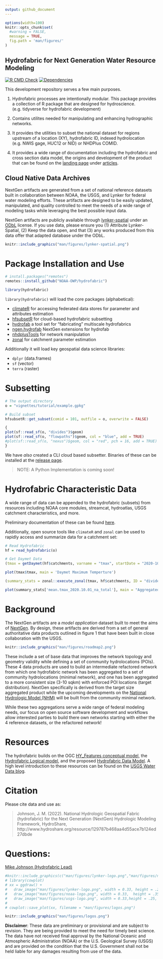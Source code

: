 ```yaml
---
output: github_document
---
```


<!-- README.md is generated from README.Rmd. Please edit that file -->

```r
options(width=100)
knitr::opts_chunk$set(
  #warning = FALSE,
  message = TRUE,
  fig.path = 'man/figures/'
)
```

## Hydrofabric for Next Generation Water Resource Modeling

<!-- badges: start -->
[![R CMD Check](https://github.com/NOAA-OWP/hydrofabric/actions/workflows/R-CMD-check.yaml/badge.svg?branch=main)](https://github.com/NOAA-OWP/hydrofabric/actions/workflows/R-CMD-check.yaml)
[![Dependencies](https://img.shields.io/badge/dependencies-18/102-red?style=flat)](#)
<!-- badges: end -->

This development repository serves a few main purposes.

1. Hydrofabric processes are intentionally modular. This package provides a collection of R package that are designed for hydroscience. (e.g. tidyverse for hydrofabric development)

2. Contains utilites needed for manipulating and enhancing hydrographic networks.

3. It provides the utilities to subset the national dataset for regions upstream of a location (XY), hydrofabric ID, indexed hydrolocation (e.g. NWIS gage, HUC12 or NID) or NHDPlus COMID.

4. It provides a wide range of documentation including the hydrofabric and cross section data model, the origins and development of the product that can be found on the [landing page](https://noaa-owp.github.io/hydrofabric/) under [articles](https://noaa-owp.github.io/hydrofabric/articles/index.html).

## Cloud Native Data Archives

NextGen artifacts are generated from a set of national reference datasets built in collaboration between NOAA, the USGS, and Lynker for federal water modeling efforts. These artifacts are designed to be easily updated, manipulated, and quality controlled to meet the needs of a wide range of modeling tasks while leveraging the best possible input data.

NextGen artifacts are publicly available through [lynker-spatial](https://staging.lynker-spatial.com/data?path=hydrofabric%2F) under an [ODbL](https://opendatacommons.org/licenses/odbl/summary/) license. If you use data, please ensure you (1) Attribute Lynker-Spatial, (2) Keep the data open, and that (3) any works produced from this data offer that adapted database under the ODbL. 


```r
knitr::include_graphics("man/figures/lynker-spatial.png")
```

# Package Installation and Use

```r
# install.packages("remotes")
remotes::install_github("NOAA-OWP/hydrofabric")
```

```r
library(hydrofabric)
```

`library(hydrofabric)` will load the core packages (alphabetical): 

* [climateR](https://github.com/mikejohnson51/climateR) for accessing federated data stores for parameter and attributes estimation
* [hfsubsetR](https://github.com/lynker-spatial/) for cloud-based hydrofabric subsetting
* [hydrofab](https://github.com/mikejohnson51/hydrofab) a tool set for "fabricating" multiscale hydrofabrics
* [ngen.hydrofab](https://github.com/mikejohnson51/ngen.hydrofab) NextGen extensions for hydrofab
* [nhdplusTools](https://github.com/doi-usgs/nhdplusTools/) for network manipulation
* [zonal](https://github.com/mikejohnson51/zonal) for catchment parameter estimation

Additionally it will load key geospatial data science libraries: 

* `dplyr` (data.frames)
* `sf` (vector)
* `terra` (raster)


# Subsetting

```r
# The output directory
o = "vignettes/tutorial/example.gpkg"

# Build subset
hfsubsetR::get_subset(comid = 101, outfile = o, overwrite = FALSE)
```

```r
{
plot(sf::read_sf(o, "divides")$geom)
plot(sf::read_sf(o, "flowpaths")$geom, col = "blue", add = TRUE)
#plot(sf::read_sf(o, "nexus")$geom, col = "red", pch = 16, add = TRUE)
}
```

We have _also_ created a CLI cloud based subsetter. Binaries of these can be installed at the [release page](https://github.com/lynker-spatial/hfsubsetCLI/releases).

> NOTE: A Python Implementation is coming soon!

# Hydrofabric Characteristic Data

A wide range of data can be appended to the hydrofabric (subsets) from resources including NOAA core modules, streamcat, hydroatlas, USGS catchment characteristics, and more. 

Preliminary documentation of these can be found [here](https://github.com/NOAA-OWP/hydrofabric/wiki/Data-Access-Patterns).

Additionally, open source tools like `climateR` and `zonal` can be used to rapidly access and summarize data for a catchment set: 

```r
# Read Hydrofabric
hf = read_hydrofabric(o)

# Get Daymet Data
(tmax = getDaymet(hf$catchments, varname = "tmax", startDate = "2020-10-01"))
```

```r
plot(tmax$tmax, main = 'Daymet Maximum Temperture')
```

```r
(summary_stats = zonal::execute_zonal(tmax, hf$catchments, ID = "divide_id"))
```

```r
plot(summary_stats['mean.tmax_2020.10.01_na_total'], main = "Aggregated Mean Temperture")
```

# Background

The NextGen artifacts are a _model application_ dataset built to meet the aims of [NextGen](https://github.com/NOAA-OWP/ngen). By design, these artifacts are derived from a set of general authoritative data products outlined in figure 1 that have been built in close collaboration with the USGS. 

```r
knitr::include_graphics("man/figures/roadmap2.png")
```

These include a set of base data that improves the network topology and geometry validity while defining a set of community hydrolocations (POIs). These 4 data products are used to build an intermediate refactored network from which one hydrofabric network has been aggregated to a set of community hydrolocations (minimal network), and one has been aggregated to a more consistent size (3-10 sqkm) with enforced POI locations (target distribution). NextGen specifically is derived from the target size aggregated product while the upcoming developments on the [National Hydrologic Model (NHM)](https://www.usgs.gov/mission-areas/water-resources/science/national-hydrologic-model-infrastructure) will be built from the community minimal network. 

While these two aggregations serve a wide range of federal modeling needs, our focus on open source software development and workflows allow interested parties to build there own networks starting with either the 4 reference datasets, or the refactored network!

# Resources

The hydrofabric builds on the OGC [HY_Features conceptual model](https://docs.opengeospatial.org/is/14-111r6/14-111r6.html), the [Hydrofabric Logical model](https://docs.ogc.org/per/22-040.html), and the proposed [Hydrofabric Data Model](https://noaa-owp.github.io/hydrofabric/articles/hf_dm.html). A high level introduction to these resources can be found on the [USGS Water Data blog](https://waterdata.usgs.gov/blog/hydrofabric/).

# Citation 

Please cite data and use as:

> Johnson, J. M. (2022). National Hydrologic Geospatial Fabric (hydrofabric)
for the Next Generation (NextGen) Hydrologic Modeling Framework,
HydroShare, http://www.hydroshare.org/resource/129787b468aa4d55ace7b124ed27dbde

# Questions:

<a href = "mailto:jjohnson@lynker.com?subject=NextGen Hydrofabric Questions"> Mike Johnson (Hydrofabric Lead) </a>

```r
#knitr::include_graphics(c("man/figures/lynker-logo.png","man/figures/noaa-logo.png", 'man/figures/usgs-logo.png'))
# library(cowplot)
# xx = ggdraw() + 
#   draw_image("man/figures/lynker-logo.png", width = 0.33, height = .25, y = .05) + 
#   draw_image("man/figures/noaa-logo.png", width = 0.33,  height = .35, x = 0.33) + 
#   draw_image("man/figures/usgs-logo.png", width = 0.33,height = .25, x = 0.66, y = .05)
# 
# cowplot::save_plot(xx, filename = "man/figures/logos.png")
``` 

```r
knitr::include_graphics("man/figures/logos.png")
```

**Disclaimer**: These data are preliminary or provisional and are subject to revision. They are being provided to meet the need for timely best science. The data have not received final approval by the National Oceanic and Atmospheric Administration (NOAA) or the U.S. Geological Survey (USGS) and are provided on the condition that the U.S. Government shall not be held liable for any damages resulting from use of the data.


